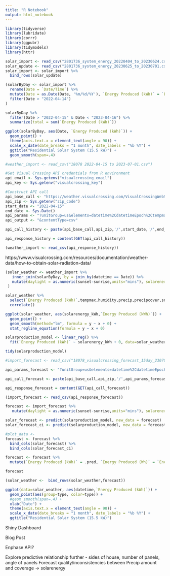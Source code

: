 ```yaml
---
title: "R Notebook"
output: html_notebook
---
```


```r
library(tidyverse)
library(lubridate)
library(corrr)
library(ggpubr)
library(tidymodels)
library(httr)
```

```r

solar_import <- read_csv("2801736_system_energy_20220404_to_20230624.csv")
solar_update <- read_csv("2801736_system_energy_20230625_to_20230701.csv")
solar_import <- solar_import %>% 
  bind_rows(solar_update)

(solarByDay <- solar_import %>% 
  rename(Date = `Date/Time`) %>% 
  mutate(Date = as.Date(Date, '%m/%d/%Y'), `Energy Produced (kWh)` = `Energy Produced (Wh)`/1000) %>% 
  filter(Date > "2022-04-14")
)

```


```r
solarByDay %>% 
  filter(Date > "2022-04-15" & Date < "2023-04-16") %>% 
  summarize(total = sum(`Energy Produced (kWh)`))

```


```r
ggplot(solarByDay, aes(Date, `Energy Produced (kWh)`)) +
  geom_point() + 
  theme(axis.text.x = element_text(angle = 90)) +
  scale_x_date(date_breaks = "1 month", date_labels = "%b %Y") +
  ggtitle("Residential Solar System (15.5 kW)") + 
  geom_smooth(span=.4) 

```


```r
#weather_import <- read_csv("18078 2022-04-15 to 2023-07-01.csv")

#Get Visual Crossing API credentials from R environment
api_email <- Sys.getenv("visualcrossing_email")
api_key <- Sys.getenv("visualcrossing_key")

#Construct API call
api_base_call <- "https://weather.visualcrossing.com/VisualCrossingWebServices/rest/services/timeline/"
api_zip <- Sys.getenv("zip_code")
start_date <- "2022-04-15"
end_date <- Sys.Date()
api_params <- "?unitGroup=us&elements=datetime%2CdatetimeEpoch%2Ctempmax%2Ctempmin%2Ctemp%2Chumidity%2Cprecip%2Cprecipprob%2Cprecipcover%2Cpreciptype%2Csnow%2Csnowdepth%2Ccloudcover%2Cvisibility%2Csolarradiation%2Csolarenergy%2Cuvindex%2Csunrise%2Csunset&include=days&key="
api_output <- "&contentType=csv"

api_call_history <- paste(api_base_call,api_zip,'/',start_date,'/',end_date,api_params,api_key,api_output, sep='')

api_response_history = content(GET(api_call_history))

(weather_import <- read_csv(api_response_history))

```

https://www.visualcrossing.com/resources/documentation/weather-data/how-to-obtain-solar-radiation-data/

```r

(solar_weather <- weather_import %>% 
   inner_join(solarByDay, by = join_by(datetime == Date)) %>% 
   mutate(daylight = as.numeric(sunset-sunrise,units="mins"), solarenergy_kWh = solarenergy/3.6, type = "Historical")
 )

solar_weather %>% 
  select(`Energy Produced (kWh)`,tempmax,humidity,precip,precipcover,snow,snowdepth,cloudcover,visibility,solarradiation,,solarenergy,uvindex,daylight) %>% 
  correlate()

ggplot(solar_weather, aes(solarenergy_kWh,`Energy Produced (kWh)`)) +
  geom_point() +
  geom_smooth(method="lm", formula = y ~ x + 0) +
  stat_regline_equation(formula = y ~ x + 0)

```

```r

solarproduction_model <- linear_reg() %>% 
  fit(`Energy Produced (kWh)` ~ solarenergy_kWh + 0, data=solar_weather)

tidy(solarproduction_model)
```

```r
#import_forecast <- read_csv("18078_visualcrossing_forecast_15day_230702.csv")

api_params_forecast <- "?unitGroup=us&elements=datetime%2CdatetimeEpoch%2Ctempmax%2Ctempmin%2Ctemp%2Chumidity%2Cprecip%2Cprecipprob%2Cprecipcover%2Cpreciptype%2Csnow%2Csnowdepth%2Ccloudcover%2Cvisibility%2Csolarradiation%2Csolarenergy%2Cuvindex%2Csunrise%2Csunset&include=days&key="

api_call_forecast <- paste(api_base_call,api_zip,'/',api_params_forecast,api_key,api_output, sep='')

api_response_forecast = content(GET(api_call_forecast))

(import_forecast <- read_csv(api_response_forecast))

forecast <- import_forecast %>%  
   mutate(daylight = as.numeric(sunset-sunrise,units="mins"), solarenergy_kWh = solarenergy/3.6, type = "Forecast")

solar_forecast <- predict(solarproduction_model, new_data = forecast) 
solar_forecast_ci <- predict(solarproduction_model, new_data = forecast, type="conf_int")

#plot_data <- 
forecast <- forecast %>% 
  bind_cols(solar_forecast) %>% 
  bind_cols(solar_forecast_ci) 

forecast <- forecast %>% 
  mutate(`Energy Produced (kWh)` = .pred, `Energy Produced (Wh)` = `Energy Produced (kWh)`*1000)

forecast
```

```r
(solar_weather <-  bind_rows(solar_weather,forecast))

ggplot(data=solar_weather, aes(datetime,`Energy Produced (kWh)`)) +
  geom_point(aes(group=type, color=type)) + 
  #geom_smooth(span=.4) +
  xlab("Date") +
  theme(axis.text.x = element_text(angle = 90)) +
  scale_x_date(date_breaks = "1 month", date_labels = "%b %Y") +
  ggtitle("Residential Solar System (15.5 kW)") 


```

Shiny Dashboard 

Blog Post

Enphase API? 

Explore predictive relationship further
- sides of house, number of panels, angle of panels
Forecast quality/inconsistencies between Precip amount and coverage -> solarenergy


